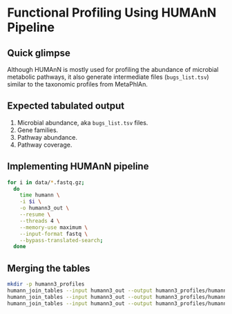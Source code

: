 # Functional Profiling Using HUMAnN Pipeline {#humann-pipeline}

## Quick glimpse
Although HUMAnN is mostly used for profiling the abundance of microbial metabolic pathways, it also generate intermediate files (`bugs_list.tsv`) similar to the taxonomic profiles from MetaPhlAn.

## Expected tabulated output
1. Microbial abundance, aka `bugs_list.tsv` files.
2. Gene families.
3. Pathway abundance.
4. Pathway coverage.

## Implementing HUMAnN pipeline
```bash
for i in data/*.fastq.gz;
  do
    time humann \
    -i $i \
    -o humann3_out \
    --resume \
    --threads 4 \
    --memory-use maximum \
    --input-format fastq \
    --bypass-translated-search;
  done
```

## Merging the tables
```bash
mkdir -p humann3_profiles
humann_join_tables --input humann3_out --output humann3_profiles/humann3_genefamilies.tsv --file_name genefamilies
humann_join_tables --input humann3_out --output humann3_profiles/humann3_pathcoverage.tsv --file_name pathcoverage
humann_join_tables --input humann3_out --output humann3_profiles/humann3_pathabundance.tsv --file_name pathabundance
```